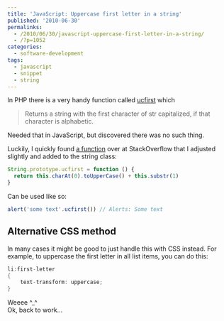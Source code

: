---
title: 'JavaScript: Uppercase first letter in a string'
published: '2010-06-30'
permalinks:
  - /2010/06/30/javascript-uppercase-first-letter-in-a-string/
  - /?p=1052
categories:
  - software-development
tags:
  - javascript
  - snippet
  - string
---

In PHP there is a very handy function called <a href="http://php.net/ucfirst">ucfirst</a> which

> Returns a string with the first character of str capitalized, if that
> character is alphabetic.

Needed that in JavaScript, but discovered there was no such thing.

Luckily, I quickly found <a href="http://stackoverflow.com/q/1026069/39321#1026087">a function</a> over at StackOverflow that I adjusted slightly and added to the string class:

```js
String.prototype.ucfirst = function () {
  return this.charAt(0).toUpperCase() + this.substr(1)
}
```

Can be used like so:

```js
alert('some text'.ucfirst()) // Alerts: Some text
```

## Alternative CSS method

In many cases it might be good to just handle this with CSS instead. For example, to uppercase the first letter in all list items, you can do this:

```cs
li:first-letter
{
	text-transform: uppercase;
}
```

Weeee ^\_^  
Ok, back to work...
